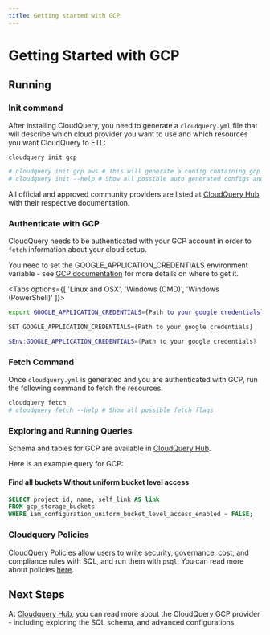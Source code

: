 ```yaml
---
title: Getting started with GCP
---
```



# Getting Started with GCP

<DownloadSection />

## Running

### Init command

After installing CloudQuery, you need to generate a `cloudquery.yml` file that will describe which cloud provider you want to use and which resources you want CloudQuery to ETL:

```bash
cloudquery init gcp

# cloudquery init gcp aws # This will generate a config containing gcp and aws providers
# cloudquery init --help # Show all possible auto generated configs and flags
```

All official and approved community providers are listed at [CloudQuery Hub](https://hub.cloudquery.io) with their respective documentation.

<SpawnSection />

### Authenticate with GCP

CloudQuery needs to be authenticated with your GCP account in order to `fetch` information about your cloud setup.

<ReadonlyTip />

You need to set the GOOGLE_APPLICATION_CREDENTIALS environment variable - see [GCP documentation](https://cloud.google.com/docs/authentication/getting-started#command-line) for more details on where to get it.

<Tabs options={[ 'Linux and OSX', 'Windows (CMD)', 'Windows (PowerShell)' ]}>

<Tab>

```bash
export GOOGLE_APPLICATION_CREDENTIALS={Path to your google credentials}
```

</Tab>

<Tab>

```bash
SET GOOGLE_APPLICATION_CREDENTIALS={Path to your google credentials}
```

</Tab>

<Tab>

```powershell
$Env:GOOGLE_APPLICATION_CREDENTIALS={Path to your google credentials}
```

</Tab>

</Tabs>

### Fetch Command

Once `cloudquery.yml` is generated and you are authenticated with GCP, run the following command to fetch the resources.

```bash
cloudquery fetch
# cloudquery fetch --help # Show all possible fetch flags
```

### Exploring and Running Queries

<ExploreSection/>

Schema and tables for GCP are available in [CloudQuery Hub](https://hub.cloudquery.io/providers/cloudquery/gcp/latest/schema).

Here is an example query for GCP:

#### Find all buckets Without uniform bucket level access

```sql
SELECT project_id, name, self_link AS link
FROM gcp_storage_buckets
WHERE iam_configuration_uniform_bucket_level_access_enabled = FALSE;
```

### Cloudquery Policies

CloudQuery Policies allow users to write security, governance, cost, and compliance rules with SQL, and run them with `psql`. 
You can read more about policies [here](https://docs.clouqduery.io/docs/policies).

## Next Steps

At [Cloudquery Hub](https://hub.cloudquery.io/providers/cloudquery/gcp/latest), you can read more about the CloudQuery GCP provider - including exploring the SQL schema, and advanced configurations.
